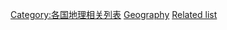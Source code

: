 {{Cat main|英国地理}}
[[Category:各国地理相关列表|Category:各国地理相关列表]]
[[Category:英国相关列表|Geography]]
[[Category:英国地理|Related list]]